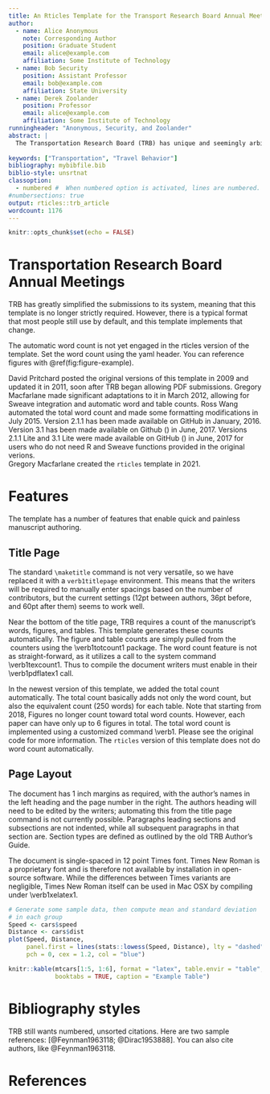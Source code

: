 ```yaml
---
title: An Rticles Template for the Transport Research Board Annual Meeting
author:
  - name: Alice Anonymous
    note: Corresponding Author
    position: Graduate Student
    email: alice@example.com
    affiliation: Some Institute of Technology
  - name: Bob Security
    position: Assistant Professor
    email: bob@example.com
    affiliation: State University
  - name: Derek Zoolander
    position: Professor
    email: alice@example.com
    affiliation: Some Institute of Technology
runningheader: "Anonymous, Security, and Zoolander"
abstract: |
  The Transportation Research Board (TRB) has unique and seemingly arbitrary requirements for manuscripts submitted for review. These requirements make it difficult to write the manuscripts quickly, and no existing \LaTeX\ style comes close to fooling the guidelines. This represents an initial effort at creating a template to meet the requirements of TRB authors using \LaTeX, R, Sweave, and/or other literate programming software.
  
keywords: ["Transportation", "Travel Behavior"]
bibliography: mybibfile.bib
biblio-style: unsrtnat
classoption:
  - numbered #  When numbered option is activated, lines are numbered.
#numbersections: true
output: rticles::trb_article
wordcount: 1176
---
```


```r
knitr::opts_chunk$set(echo = FALSE)
```


Transportation Research Board Annual Meetings
==========================

TRB has greatly simplified the submissions to its system, meaning that this
template is no longer strictly required. However, there is a typical format
that most people still use by default, and this template implements that change.

The automatic word count is not yet engaged in the rticles version of the
template. Set the word count using the yaml header. You can reference figures
with \@ref(fig:figure-example).



\subsection{History}
David Pritchard posted the original versions of this template in 2009 and updated it in 2011, soon after TRB began allowing PDF submissions. Gregory Macfarlane made significant adaptations to it in March 2012, allowing for Sweave integration and automatic word and table counts. Ross Wang automated the total word count and made some formatting modifications in July 2015. Version 2.1.1 has been made available on GitHub in January, 2016.  Version 3.1 has been made available on Github (\url{https://github.com/chiehrosswang/TRB_LaTeX_rnw}) in June, 2017.  Versions 2.1.1 Lite and 3.1 Lite were made available on GitHub (\url{https://github.com/chiehrosswang/TRB_LaTeX_tex}) in June, 2017 for users who do not need R and Sweave functions provided in the original verions.  
Gregory Macfarlane created the `rticles` template in 2021.

# Features
The template has a number of features that enable quick and painless manuscript authoring.

## Title Page
The standard \LaTeX `\maketitle` command is not very versatile, so we have replaced it with a `verb1titlepage` environment. This means that the writers will be required to manually enter spacings based on the number of contributors, but the current settings (12pt between authors, 36pt before, and 60pt after them) seems to work well. 

Near the bottom of the title page, TRB requires a count of the manuscript's words, figures, and tables. This template generates these counts automatically. The figure and table counts are simply pulled from the \LaTeX\ counters using the \verb1totcount1 package. The word count feature is not as straight-forward, as it utilizes a call to the system command \verb1texcount1. Thus to compile the document writers must enable \verb#\write18# in their \verb1pdflatex1 call.

In the newest version of this template, we added the total count automatically. The total count basically adds not only the word count, but also the equivalent count (250 words) for each table.  Note that starting from 2018, Figures no longer count toward total word counts.  However, each paper can have only up to 6 figures in total.  The total word count is implemented using a customized command \verb1\totalwordcount1.  Please see the original code for more information. The `rticles` version of this template does not do word count automatically.

## Page Layout
The document has 1 inch margins as required, with the author's names in the left
heading and the page number in the right. The authors heading will need to be
edited by the writers; automating this from the title page command is not
currently possible. Paragraphs leading sections and subsections are not
indented, while all subsequent paragraphs in that section are. Section types are
defined as outlined by the old TRB Author's Guide.

The document is single-spaced in 12 point Times font. Times New Roman is a proprietary font and is therefore not available by installation in open-source software. While the differences between Times variants are negligible, Times New Roman itself can be used in Mac OSX by compiling under \verb1xelatex1.


```r
# Generate some sample data, then compute mean and standard deviation
# in each group
Speed <- cars$speed
Distance <- cars$dist
plot(Speed, Distance,
     panel.first = lines(stats::lowess(Speed, Distance), lty = "dashed"),
     pch = 0, cex = 1.2, col = "blue")
```

```r
knitr::kable(mtcars[1:5, 1:6], format = "latex", table.envir = "table", 
             booktabs = TRUE, caption = "Example Table") 
```



Bibliography styles
===================

TRB still wants numbered, unsorted citations. Here are two sample references: [@Feynman1963118; @Dirac1953888].
You can also cite authors, like @Feynman1963118.

References {#references }
==========
